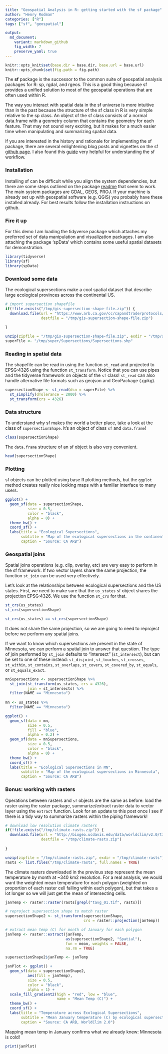 ```yaml
---
title: "Geospatial Analysis in R: getting started with the sf package"
author: "Henry Rodman"
categories: ["R"]
tags: ["sf", "geospatial"]

output:
  md_document:
    variant: markdown_github
    fig_width: 7
    preserve_yaml: true
---
```


```r
knitr::opts_knit$set(base.dir = base.dir, base.url = base.url)
knitr::opts_chunk$set(fig.path = fig.path)
```

The **sf** package is the successor to the common suite of geospatial analysis packages for R: sp, rgdal, and rgeos. This is a good thing because sf provides a unified solution to most of the geospatial operations that are often used within R.

The way you interact with spatial data in the sf universe is more intuitive than in the past because the structure of the sf class in R is very simple relative to the sp class. An object of the sf class consists of a normal data.frame with a geometry column that contains the geometry for each feature. That may not sound very exciting, but it makes for a much easier time when manipulating and summarizing spatial data.

If you are interested in the history and rationale for implementing the sf package, there are several enlightening blog posts and vignettes on the sf [github page](https://github.com/r-spatial/sf#blogs-presentations-vignettes-sp-sf-wiki). I also found this [guide](https://geocompr.robinlovelace.net/) very helpful for understanding the sf workflow.


### Installation
Installing sf can be difficult while you align the system dependencies, but there are some steps outlined on the package [readme](https://github.com/r-spatial/sf#installing) that seem to work. The main system packages are GDAL, GEOS, PROJ. If your machine is already set up with geospatial software (e.g. QGIS) you probably have these installed already. For best results follow the installation instructions on github.

### Fire it up
For this demo I am loading the tidyverse package which attaches my preferred set of data manipulation and visualization packages. I am also attaching the package 'spData' which contains some useful spatial datasets for demonstration.

```r
library(tidyverse)
library(sf)
library(spData)
```

### Download some data
The ecological supersections make a cool spatial dataset that describe large ecological provinces across the continental US.

```r
# import supersection shapefile
if(!file.exists("/tmp/gis-supersection-shape-file.zip")) {
  download.file(url = "https://www.arb.ca.gov/cc/capandtrade/protocols/usforest/2014/supersectionshapefiles/gis-supersection-shape-file.zip",
                destfile = "/tmp/gis-supersection-shape-file.zip")
  
}

unzip(zipfile = "/tmp/gis-supersection-shape-file.zip", exdir = "/tmp/super")
superFile <- "/tmp/super/Supersections/Supersections.shp"

```

### Reading in spatial data
 The shapefile can be read in using the function `st_read` and projected to EPSG:4326 using the function `st_transform`. Notice that you can use pipes and the tidyverse framework on objects of the `sf` class! `st_read` can also handle alternative file formats such as geojson and GeoPackage (.gpkg).

```r
supersectionShape <- st_read(dsn = superFile) %>%
  st_simplify(dTolerance = 2000) %>%
  st_transform(crs = 4326)

```

### Data structure
To understand why sf makes the world a better place, take a look at the class of `supersectionShape`. It's an object of class `sf` and `data.frame`!
```r
class(supersectionShape)
```

The `data.frame` structure of an sf object is also very convenient.
```r
head(supersectionShape)

```

### Plotting
sf objects can be plotted using base R plotting methods, but the `ggplot` method creates really nice looking maps with a familiar interface to many users.

```r
ggplot() +
  geom_sf(data = supersectionShape,
          size = 0.5,
          color = "black",
          alpha = 0) +
  theme_bw() +
  coord_sf() +
  labs(title = "Ecological Supersections",
       subtitle = "Map of the ecological supersections in the continental US",
       caption = "Source: CA ARB")
```

### Geospatial joins
Spatial joins operations (e.g. clip, overlay, etc) are very easy to perform in the sf framework. If two vector layers share the same projection, the function `st_join` can be used very effectively.

Let's look at the relationships between ecological supersections and the US states. First, we need to make sure that the `us_states` sf object shares the projection EPSG:4326. We use the function `st_crs` for that.

```r
st_crs(us_states)
st_crs(supersectionShape)

st_crs(us_states) == st_crs(supersectionShape)
```

It does not share the same projection, so we are going to need to reproject before we perform any spatial joins.

If we want to know which supersections are present in the state of Minnesota, we can perform a spatial join to answer that question. The type of join performed by `st_join` defaults to "intersect" (`st_intersect`), but can be set to one of these instead: `st_disjoint`, `st_touches`, `st_crosses`, `st_within`, `st_contains`, `st_overlaps`, `st_covers`, `st_covered_by`, `st_equals`, or `st_equals_exact`.

```r
mnSupersections <- supersectionShape %>%
  st_join(st_transform(us_states, crs = 4326),
          join = st_intersects) %>%
  filter(NAME == "Minnesota")
  
mn <- us_states %>%
  filter(NAME == "Minnesota")
```

```r
ggplot() +
  geom_sf(data = mn,
          size = 0.5,
          fill = "blue",
          alpha = 0.2) +
  geom_sf(data = mnSupersections,
          size = 0.5,
          color = "black",
          alpha = 0) +
  theme_bw() +
  coord_sf() +
  labs(title = "Ecological Supersections in MN",
       subtitle = "Map of the ecological supersections in Minnesota",
       caption = "Source: CA ARB")

```

### Bonus: working with rasters
Operations between rasters and `sf` objects are the same as before: load the raster using the raster package, summarize/extract raster data to vector layer using the `extract` function. Look for an update to this post once I see if there is a tidy way to summarize rasters within the piping framework!

```r
# download low resolution climate rasters
if(!file.exists("/tmp/climate-rasts.zip")) {
  download.file(url = "http://biogeo.ucdavis.edu/data/worldclim/v2.0/tif/base/wc2.0_10m_tavg.zip",
                destfile = "/tmp/climate-rasts.zip")
  
}

unzip(zipfile = "/tmp/climate-rasts.zip", exdir = "/tmp/climate-rasts")
rasts <- list.files("/tmp/climate-rasts", full.names = TRUE)

```

The climate rasters downloaded in the previous step represent the mean temperature by month at ~340 km2 resolution. For a real analysis, we would want the weighted mean temperature for each polygon (weighted on proportion of each raster cell falling within each polygon), but that takes a lot longer so we will just get the mean of intersecting cells.

```r
janTemp <- raster::raster(rasts[grepl("tavg_01.tif", rasts)])

# reproject supersection shape to match raster
supersectionShape2 <- st_transform(supersectionShape,
                                   crs = raster::projection(janTemp))

# extract mean temp (C) for month of January for each polygon
janTemp <- raster::extract(janTemp,
                           as(supersectionShape2, "Spatial"),
                           fun = mean, weights = FALSE,
                           na.rm = TRUE)

supersectionShape2$janTemp <- janTemp

janPlot <- ggplot() +
  geom_sf(data = supersectionShape2,
          aes(fill = janTemp),
          size = 0.5,
          color = "black",
          alpha = 1) +
  scale_fill_gradient2(high = "red", low = "blue",
                       name = "Mean Temp (C)") +
  theme_bw() +
  coord_sf() +
  labs(title = "Temperature across Ecological Supersections",
       subtitle = "Mean January temperature (C) by ecological supersection",
       caption = "Source: CA ARB, WorldClim 2.0")
```

Mapping mean temp in January confirms what we already knew: Minnesota is cold!

```r
print(janPlot)
```
